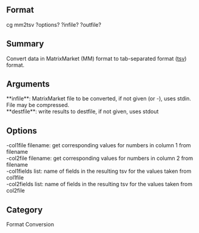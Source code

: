 == Format ==
cg mm2tsv ?options? ?infile? ?outfile?

== Summary ==
Convert data in MatrixMarket (MM) format to tab-separated format ([[tsv]]) format.

== Arguments ==
; **infile**: MatrixMarket file to be converted, if not given (or -), uses stdin. File may be compressed.
; **destfile**: write results to destfile, if not given, uses stdout

== Options ==
; -col1file filename: get corresponding values for numbers in column 1 from filename
; -col2file filename:  get corresponding values for numbers in column 2 from filename
; -col1fields list: name of fields in the resulting tsv for the values taken from col1file
; -col2fields list: name of fields in the resulting tsv for the values taken from col2file

== Category ==
Format Conversion

